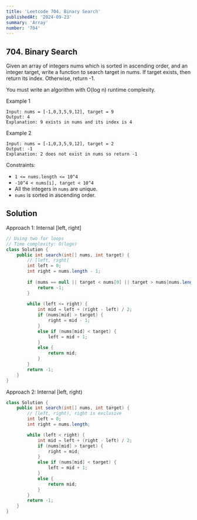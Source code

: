 ```yaml
---
title: 'Leetcode 704. Binary Search'
publishedAt: '2024-09-23'
summary: 'Array'
number: '704'
---
```


## 704. Binary Search

Given an array of integers nums which is sorted in ascending order, and an integer target, write a function to search target in nums. If target exists, then return its index. Otherwise, return -1.

You must write an algorithm with O(log n) runtime complexity.

Example 1
`````
Input: nums = [-1,0,3,5,9,12], target = 9
Output: 4
Explanation: 9 exists in nums and its index is 4
`````

Example 2
`````
Input: nums = [-1,0,3,5,9,12], target = 2
Output: -1
Explanation: 2 does not exist in nums so return -1
`````

Constraints:

- `1 <= nums.length <= 10^4`
- `-10^4 < nums[i], target < 10^4`
- All the integers in `nums` are unique.
- `nums` is sorted in ascending order.

## Solution
Approach 1: Internal [left, right]
````JAVA
// Using two for loops
// Time complexity: O(logn)
class Solution {
    public int search(int[] nums, int target) {
        // [left, right]
        int left = 0;
        int right = nums.length - 1;
        
        if (nums == null || target < nums[0] || target > nums[nums.length -1]) {
            return -1;
        }
            
        while (left <= right) {
            int mid = left + (right - left) / 2;
            if (nums[mid] > target) {
                right = mid - 1;
            }
            else if (nums[mid] < target) {
                left = mid + 1;
            }
            else {
                return mid;
            }
        }   
        return -1;
    }
}
````

Approach 2: Internal [left, right)
````JAVA
class Solution {
    public int search(int[] nums, int target) {
        // [left, right), right is exclusive
        int left = 0;
        int right = nums.length;

        while (left < right) {
            int mid = left + (right - left) / 2;
            if (nums[mid] > target) {
                right = mid;
            }
            else if (nums[mid] < target) {
                left = mid + 1;
            }
            else {
                return mid;
            }
        }
        return -1;
    }
}
````